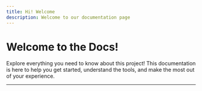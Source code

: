 ```yaml
---
title: Hi! Welcome
description: Welcome to our documentation page
---
```


# Welcome to the Docs!

Explore everything you need to know about this project! This documentation is here to help you get started, understand the tools, and make the most out of your experience.

---